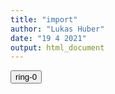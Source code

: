 ```yaml
---
title: "import"
author: "Lukas Huber"
date: "19 4 2021"
output: html_document
---
```


<button class="... ring-0">ring-0</button>

